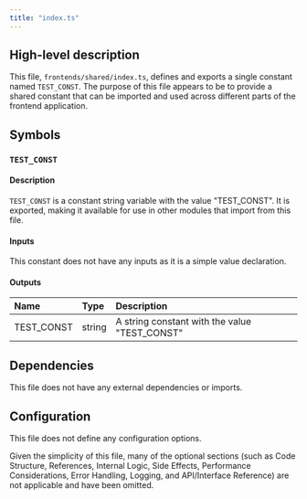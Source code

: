 ```yaml
---
title: "index.ts"
---
```


## High-level description
This file, `frontends/shared/index.ts`, defines and exports a single constant named `TEST_CONST`. The purpose of this file appears to be to provide a shared constant that can be imported and used across different parts of the frontend application.

## Symbols

### `TEST_CONST`
#### Description
`TEST_CONST` is a constant string variable with the value "TEST_CONST". It is exported, making it available for use in other modules that import from this file.

#### Inputs
This constant does not have any inputs as it is a simple value declaration.

#### Outputs
| Name | Type | Description |
|:-----|:-----|:------------|
| TEST_CONST | string | A string constant with the value "TEST_CONST" |

## Dependencies
This file does not have any external dependencies or imports.

## Configuration
This file does not define any configuration options.

Given the simplicity of this file, many of the optional sections (such as Code Structure, References, Internal Logic, Side Effects, Performance Considerations, Error Handling, Logging, and API/Interface Reference) are not applicable and have been omitted.